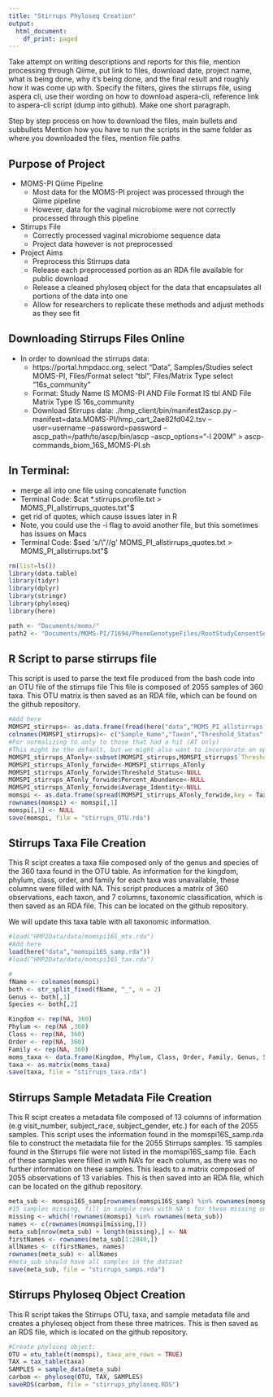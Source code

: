 ```yaml
---
title: "Stirrups Phyloseq Creation"
output:
  html_document:
    df_print: paged
---
```

Take attempt on writing descriptions and reports for this file, mention processing through Qiime, put link to files, download date, project name, what is being done, why it's being done, and the final result and roughly how it was come up with. Specify the filters, gives the stirrups file, using aspera cli, use their wording on how to download aspera-cli, reference link to aspera-cli script (dump into github). Make one short paragraph.

Step by step process on how to download the files, main bullets and subbullets
Mention how you have to run the scripts in the same folder as where you downloaded the files, mention file paths

## Purpose of Project
* MOMS-PI Qiime Pipeline
    + Most data for the MOMS-PI project was processed through the Qiime pipeline
    + However, data for the vaginal microbiome were not correctly processed through this pipeline
* Stirrups File
    + Correctly processed vaginal microbiome sequence data
    + Project data however is not preprocessed
* Project Aims
    + Preprocess this Stirrups data
    + Release each preprocessed portion as an RDA file available for public download
    + Release a cleaned phyloseq object for the data that encapsulates all portions of the data into one
    + Allow for researchers to replicate these methods and adjust methods as they see fit
    
## Downloading Stirrups Files Online
* In order to download the stirrups data:
    + https://portal.hmpdacc.org, select "Data", Samples/Studies select MOMS-PI, Files/Format select "tbl", Files/Matrix Type select "16s_community"
    + Format: Study Name IS MOMS-PI AND File Format IS tbl AND File Matrix Type IS 16s_community 
    + Download Stirrups data: ./hmp_client/bin/manifest2ascp.py --manifest=data.MOMS-PI/hmp_cart_2ae82fd042.tsv --user=username --password=password --ascp_path=/path/to/ascp/bin/ascp --ascp_options="-l 200M" > ascp-commands_biom_16S_MOMS-PI.sh

## In Terminal:

* merge all into one file using concatenate function
* Terminal Code: $cat *.stirrups.profile.txt > MOMS_PI_allstirrups_quotes.txt"$
* get rid of quotes, which cause issues later in R
* Note, you could use the -i flag to avoid another file, but this sometimes has issues on Macs
* Terminal Code: $sed 's/\"//g' MOMS_PI_allstirrups_quotes.txt > MOMS_PI_allstirrups.txt"$

```r
rm(list=ls())
library(data.table)
library(tidyr)
library(dplyr)
library(stringr)
library(phyloseq)
library(here)
```


```r
path <- "Documents/moms/"
path2 <- "Documents/MOMS-PI/71694/PhenoGenotypeFiles/RootStudyConsentSet_phs001523.MOMS_PI.v1.p1.c1.DS-PREG-COM-IRB-PUB-MDS/PhenotypeFiles/"
```

## R Script to parse stirrups file
This script is used to parse the text file produced from the bash code into an OTU file of the stirrups file
This file is composed of 2055 samples of 360 taxa. This OTU matrix is then saved as an RDA file, which can be found on the github repository. 

```r
#Add here
MOMSPI_stirrups<- as.data.frame(fread(here("data","MOMS_PI_allstirrups.txt")),sep="\t",header=FALSE,quote="")
colnames(MOMSPI_stirrups)<- c("Sample_Name","Taxon","Threshold_Status","No_Reads","Percent_Abundance","Average_Identity")
#For normalizing to only to those that had a hit (AT only)
#This might be the default, but we might also want to incorporate an option for all reads, including those without a hit
MOMSPI_stirrups_ATonly<-subset(MOMSPI_stirrups,MOMSPI_stirrups$`Threshold_Status`=="AT")
MOMSPI_stirrups_ATonly_forwide<-MOMSPI_stirrups_ATonly
MOMSPI_stirrups_ATonly_forwide$Threshold_Status<-NULL
MOMSPI_stirrups_ATonly_forwide$Percent_Abundance<-NULL
MOMSPI_stirrups_ATonly_forwide$Average_Identity<-NULL
momspi <- as.data.frame(spread(MOMSPI_stirrups_ATonly_forwide,key = Taxon, value = No_Reads))
rownames(momspi) <- momspi[,1]
momspi[,1] <- NULL
save(momspi, file = "stirrups_OTU.rda")
```

## Stirrups Taxa File Creation
This R scipt creates a taxa file composed only of the genus and species of the 360 taxa found in the OTU table. As information for the kingdom, phylum, class, order, and family for each taxa was unavailable, these columns were filled with NA. This script produces a matrix of 360 observations, each taxon, and 7 columns, taxonomic classification, which is then saved as an RDA file. This can be located on the github repository.

We will update this taxa table with all taxonomic information. 

```r
#load("HMP2Data/data/momspi16S_mtx.rda")
#Add here
load(here("data","momspi16S_samp.rda"))
#load("HMP2Data/data/momspi16S_tax.rda")

#
fName <- colnames(momspi)
both <- str_split_fixed(fName, "_", n = 2)
Genus <- both[,1]
Species <- both[,2]

Kingdom <- rep(NA, 360)
Phylum <- rep(NA ,360)
Class <- rep(NA, 360)
Order <- rep(NA, 360)
Family <- rep(NA, 360)
moms_taxa <- data.frame(Kingdom, Phylum, Class, Order, Family, Genus, Species, row.names = fName) #full taxa with genus, species, and full taxa name
taxa <- as.matrix(moms_taxa)
save(taxa, file = "stirrups_taxa.rda")
```

## Stirrups Sample Metadata File Creation
This R scipt creates a metadata file composed of 13 columns of information (e.g visit_number, subject_race, subject_gender, etc.) for each of the 2055 samples. This script uses the information found in the momspi16S_samp.rda file to construct the metadata file for the 2055 Stirrups samples. 15 samples found in the Stirrups file were not listed in the momspi16S_samp file. Each of these samples were filled in with NA's for each column, as there was no further information on these samples. This leads to a matrix composed of 2055 observations of 13 variables. This is then saved into an RDA file, which can be located on the github repository.

```r
meta_sub <- momspi16S_samp[rownames(momspi16S_samp) %in% rownames(momspi),] 
#15 samples missing, fill in sample rows with NA's for these missing ones
missing <- which(!rownames(momspi) %in% rownames(meta_sub))
names <- c(rownames(momspi[missing,]))
meta_sub[nrow(meta_sub) + length(missing),] <- NA
firstNames <- rownames(meta_sub[1:2040,])
allNames <- c(firstNames, names)
rownames(meta_sub) <- allNames
#meta_sub should have all samples in the dataset
save(meta_sub, file = "stirrups_samps.rda")
```

## Stirrups Phyloseq Object Creation
This R script takes the Stirrups OTU, taxa, and sample metadata file and creates a phyloseq object from these three matrices. This is then saved as an RDS file, which is located on the github repository. 

```r
#Create phyloseq object:
OTU = otu_table(t(momspi), taxa_are_rows = TRUE)
TAX = tax_table(taxa)
SAMPLES = sample_data(meta_sub)
carbom <- phyloseq(OTU, TAX, SAMPLES)
saveRDS(carbom, file = "stirrups_phyloseq.RDS")
```
